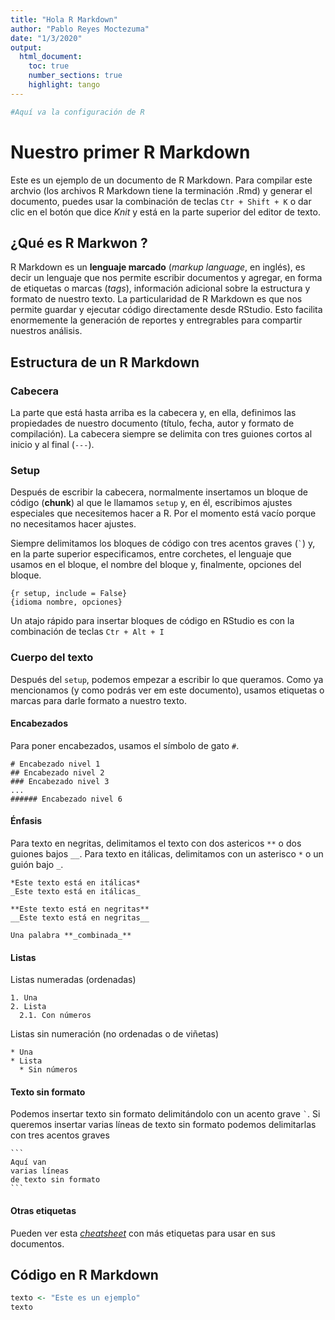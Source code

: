 ```yaml
---
title: "Hola R Markdown"
author: "Pablo Reyes Moctezuma"
date: "1/3/2020"
output: 
  html_document:
    toc: true
    number_sections: true
    highlight: tango
---
```


```r
#Aquí va la configuración de R
```

# Nuestro primer R Markdown

Este es un ejemplo de un documento de R Markdown. Para compilar este archvio (los archivos R Markdown tiene la terminación .Rmd) y generar el documento, puedes usar la combinación de teclas `Ctr + Shift + K` o dar clic en el botón que dice _Knit_ y está en la parte superior del editor de texto.

## ¿Qué es R Markwon ?

R Markdown es un **lenguaje marcado** (_markup language_, en inglés), es decir un lenguaje que nos permite escribir documentos y agregar, en forma de etiquetas o marcas (_tags_), información adicional sobre la estructura y formato de nuestro texto. La particularidad de R Markdown es que nos permite guardar y ejecutar código directamente desde RStudio. Esto facilita enormemente la generación de reportes y entregrables para compartir nuestros análisis.  

## Estructura de un R Markdown

### Cabecera

La parte que está hasta arriba es la cabecera y, en ella, definimos las propiedades de nuestro documento (título, fecha, autor y formato de compilación). La cabecera siempre se delimita con tres guiones cortos al inicio y al final (`---`).

### Setup

Después de escribir la cabecera, normalmente insertamos un bloque de código (__chunk__) al que le llamamos `setup` y, en él, escribimos ajustes especiales que necesitemos hacer a R. Por el momento está vacío porque no necesitamos hacer ajustes.

Siempre delimitamos los bloques de código con tres acentos graves (`` ` ``) y, en la parte superior especificamos, entre corchetes, el lenguaje que usamos en el bloque, el nombre del bloque y, finalmente, opciones del bloque.

    {r setup, include = False}
    {idioma nombre, opciones}

Un atajo rápido para insertar bloques de código en RStudio es con la combinación de teclas `Ctr + Alt + I`

### Cuerpo del texto

Después del `setup`, podemos empezar a escribir lo que queramos. Como ya mencionamos (y como podrás ver em este documento), usamos etiquetas o marcas para darle formato a nuestro texto.

#### Encabezados

Para poner encabezados, usamos el símbolo de gato `#`.

```
# Encabezado nivel 1
## Encabezado nivel 2
### Encabezado nivel 3
...
###### Encabezado nivel 6
```

#### Énfasis

Para texto en negritas, delimitamos el texto con dos astericos `**` o dos guiones bajos `__`. Para texto en itálicas, delimitamos con un asterisco `*` o un guión bajo `_`.

```
*Este texto está en itálicas*
_Este texto está en itálicas_

**Este texto está en negritas**
__Este texto está en negritas__

Una palabra **_combinada_**
```

#### Listas

Listas numeradas (ordenadas)

```
1. Una
2. Lista
  2.1. Con números
```

Listas sin numeración (no ordenadas o de viñetas)

```
* Una
* Lista
  * Sin números
```

#### Texto sin formato

Podemos insertar texto sin formato delimitándolo con un acento grave `` ` ``. Si queremos insertar varias líneas de texto sin formato podemos delimitarlas con tres acentos graves

    ```
    Aquí van
    varias líneas
    de texto sin formato
    ```

#### Otras etiquetas

Pueden ver esta [_cheatsheet_](https://guides.github.com/pdfs/markdown-cheatsheet-online.pdf) con más etiquetas para usar en sus documentos.

## Código en R Markdown

```r
texto <- "Este es un ejemplo"
texto
```


